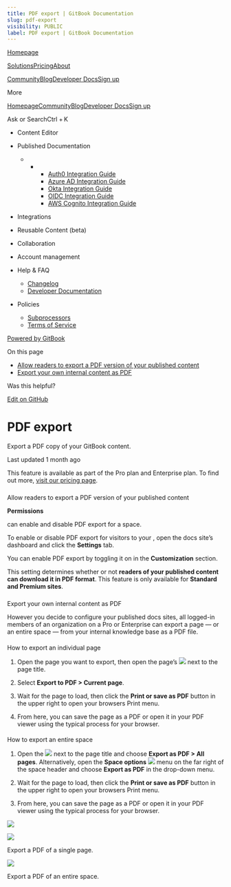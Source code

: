 ```yaml
---
title: PDF export | GitBook Documentation
slug: pdf-export
visibility: PUBLIC
label: PDF export | GitBook Documentation
---
```

[Homepage](https://www.gitbook.com/)

[Solutions](https://www.gitbook.com/solutions/public-docs)[Pricing](https://www.gitbook.com/pricing)[About](https://www.gitbook.com/about)

[Community](https://github.com/GitbookIO/community)[Blog](https://www.gitbook.com/blog)[Developer Docs](https://developer.gitbook.com/)[Sign up](https://gitbook.com/join)

More

[Homepage](https://www.gitbook.com/)[Community](https://github.com/GitbookIO/community)[Blog](https://www.gitbook.com/blog)[Developer Docs](https://developer.gitbook.com/)[Sign up](https://gitbook.com/join)

Ask or SearchCtrl + K

*   Content Editor
    
*   Published Documentation
    
    *   *   *   [Auth0 Integration Guide](https://developer.gitbook.com/visitor-authentication/guides/integrations/how-to-use-auth0-integration-for-visitor-authentication)
            *   [Azure AD Integration Guide](https://developer.gitbook.com/visitor-authentication/guides/integrations/how-to-use-azure-ad-integration-for-visitor-authentication)
            *   [Okta Integration Guide](https://developer.gitbook.com/visitor-authentication/guides/integrations/how-to-use-okta-integration-for-visitor-authentication)
            *   [OIDC Integration Guide](https://developer.gitbook.com/visitor-authentication/guides/integrations/how-to-use-the-oidc-integration-for-visitor-authentication)
            *   [AWS Cognito Integration Guide](https://developer.gitbook.com/visitor-authentication/guides/integrations/how-to-use-the-aws-cognito-integration-for-visitor-authentication)
            
        
    
*   Integrations
    
*   Reusable Content (beta)
    
*   Collaboration
    
*   Account management
    
*   Help & FAQ
    
    *   [Changelog](https://changelog.gitbook.com/)
    *   [Developer Documentation](https://developer.gitbook.com/)
*   Policies
    
    *   [Subprocessors](https://policies.gitbook.com/security/subprocessors)
    *   [Terms of Service](https://policies.gitbook.com/terms)

[Powered by GitBook](https://www.gitbook.com/?utm_source=content&utm_medium=trademark&utm_campaign=NkEGS7hzeqa35sMXQZ4X)

On this page

*   [Allow readers to export a PDF version of your published content](#allow-readers-to-export-a-pdf-version-of-your-published-content)
*   [Export your own internal content as PDF](#export-your-own-internal-content-as-pdf)

Was this helpful?

[Edit on GitHub](https://github.com/GitbookIO/public-docs/blob/main/collaboration/share/pdf-export.md)

PDF export
==========

Export a PDF copy of your GitBook content.

Last updated 1 month ago

This feature is available as part of the Pro plan and Enterprise plan. To find out more, [visit our pricing page](https://www.gitbook.com/pricing).

### 

[](#allow-readers-to-export-a-pdf-version-of-your-published-content)

Allow readers to export a PDF version of your published content

**Permissions**

can enable and disable PDF export for a space.

To enable or disable PDF export for visitors to your , open the docs site’s dashboard and click the **Settings** tab.

You can enable PDF export by toggling it on in the **Customization** section.

This setting determines whether or not **readers of your published content can download it in PDF format**. This feature is only available for **Standard and Premium sites**.

### 

[](#export-your-own-internal-content-as-pdf)

Export your own internal content as PDF

However you decide to configure your published docs sites, all logged-in members of an organization on a Pro or Enterprise can export a page — or an entire space — from your internal knowledge base as a PDF file.

#### 

[](#how-to-export-an-individual-page)

How to export an individual page

1.  Open the page you want to export, then open the page’s ![](https://docs.gitbook.com/~gitbook/image?url=https%3A%2F%2F1050631731-files.gitbook.io%2F%7E%2Ffiles%2Fv0%2Fb%2Fgitbook-x-prod.appspot.com%2Fo%2Fspaces%252FNkEGS7hzeqa35sMXQZ4X%252Fuploads%252FIfd7ka3cralqGUz0Z41B%252FFrame%25201.png%3Falt%3Dmedia%26token%3D2cddf304-8c59-4623-b7c2-78b494275308&width=13&dpr=4&quality=100&sign=4304ab0c&sv=1) next to the page title.
    
2.  Select **Export to PDF > Current page**.
    
3.  Wait for the page to load, then click the **Print or save as PDF** button in the upper right to open your browsers Print menu.
    
4.  From here, you can save the page as a PDF or open it in your PDF viewer using the typical process for your browser.
    

#### 

[](#how-to-export-an-entire-space)

How to export an entire space

1.  Open the ![](https://docs.gitbook.com/~gitbook/image?url=https%3A%2F%2F1050631731-files.gitbook.io%2F%7E%2Ffiles%2Fv0%2Fb%2Fgitbook-x-prod.appspot.com%2Fo%2Fspaces%252FNkEGS7hzeqa35sMXQZ4X%252Fuploads%252FIfd7ka3cralqGUz0Z41B%252FFrame%25201.png%3Falt%3Dmedia%26token%3D2cddf304-8c59-4623-b7c2-78b494275308&width=13&dpr=4&quality=100&sign=4304ab0c&sv=1) next to the page title and choose **Export as PDF > All pages**. Alternatively, open the **Space options** ![](https://docs.gitbook.com/~gitbook/image?url=https%3A%2F%2F1050631731-files.gitbook.io%2F%7E%2Ffiles%2Fv0%2Fb%2Fgitbook-x-prod.appspot.com%2Fo%2Fspaces%252FNkEGS7hzeqa35sMXQZ4X%252Fuploads%252FIfd7ka3cralqGUz0Z41B%252FFrame%25201.png%3Falt%3Dmedia%26token%3D2cddf304-8c59-4623-b7c2-78b494275308&width=13&dpr=4&quality=100&sign=4304ab0c&sv=1) menu on the far right of the space header and choose **Export as PDF** in the drop-down menu.
    
2.  Wait for the page to load, then click the **Print or save as PDF** button in the upper right to open your browsers Print menu.
    
3.  From here, you can save the page as a PDF or open it in your PDF viewer using the typical process for your browser.
    

![](https://docs.gitbook.com/~gitbook/image?url=https%3A%2F%2F1050631731-files.gitbook.io%2F%7E%2Ffiles%2Fv0%2Fb%2Fgitbook-x-prod.appspot.com%2Fo%2Fspaces%252FNkEGS7hzeqa35sMXQZ4X%252Fuploads%252Flo4LBXPMsQfJL3OmiV4E%252Fcollaboration-pdf-settings.png%3Falt%3Dmedia%26token%3D5da0d334-5c91-48c4-bcdd-de94a50abf8a&width=768&dpr=4&quality=100&sign=e55416f4&sv=1)

![](https://docs.gitbook.com/~gitbook/image?url=https%3A%2F%2F1050631731-files.gitbook.io%2F%7E%2Ffiles%2Fv0%2Fb%2Fgitbook-x-prod.appspot.com%2Fo%2Fspaces%252FNkEGS7hzeqa35sMXQZ4X%252Fuploads%252Fn2NTQl9KXiFXASqQJx91%252Fcollaboration-pdf-export-page.png%3Falt%3Dmedia%26token%3D14aea01f-40f6-4078-bfb7-2ae20260c72b&width=768&dpr=4&quality=100&sign=480bc633&sv=1)

Export a PDF of a single page.

![](https://docs.gitbook.com/~gitbook/image?url=https%3A%2F%2F1050631731-files.gitbook.io%2F%7E%2Ffiles%2Fv0%2Fb%2Fgitbook-x-prod.appspot.com%2Fo%2Fspaces%252FNkEGS7hzeqa35sMXQZ4X%252Fuploads%252F2U53VeltbffEDtLnmSgM%252Fcollaboration-pdf-export-space.png%3Falt%3Dmedia%26token%3Dadf9f675-5f65-4d88-8cba-a60c71cfb878&width=768&dpr=4&quality=100&sign=5d7f39a0&sv=1)

Export a PDF of an entire space.
